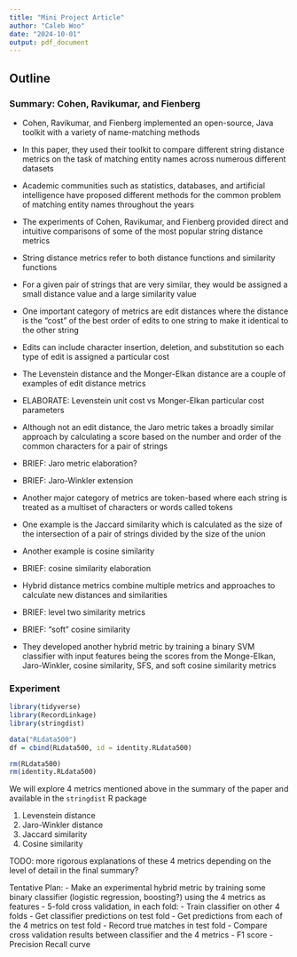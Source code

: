 ```yaml
---
title: "Mini Project Article"
author: "Caleb Woo"
date: "2024-10-01"
output: pdf_document
---
```


## Outline


### Summary: Cohen, Ravikumar, and Fienberg

- Cohen, Ravikumar, and Fienberg implemented an open-source, Java toolkit with a variety of name-matching methods
- In this paper, they used their toolkit to compare different string distance metrics on the task of matching entity names across numerous different datasets
- Academic communities such as statistics, databases, and artificial intelligence have proposed different methods for the common problem of matching entity names throughout the years
- The experiments of Cohen, Ravikumar, and Fienberg provided direct and intuitive comparisons of some of the most popular string distance metrics

- String distance metrics refer to both distance functions and similarity functions
- For a given pair of strings that are very similar, they would be assigned a small distance value and a large similarity value

- One important category of metrics are edit distances where the distance is the "cost" of the best order of edits to one string to make it identical to the other string
- Edits can include character insertion, deletion, and substitution so each type of edit is assigned a particular cost
- The Levenstein distance and the Monger-Elkan distance are a couple of examples of edit distance metrics
- ELABORATE: Levenstein unit cost vs Monger-Elkan particular cost parameters
- Although not an edit distance, the Jaro metric takes a broadly similar approach by calculating a score based on the number and order of the common characters for a pair of strings
- BRIEF: Jaro metric elaboration?
- BRIEF: Jaro-Winkler extension

- Another major category of metrics are token-based where each string is treated as a multiset of characters or words called tokens
- One example is the Jaccard similarity which is calculated as the size of the intersection of a pair of strings divided by the size of the union
- Another example is cosine similarity
- BRIEF: cosine similarity elaboration

- Hybrid distance metrics combine multiple metrics and approaches to calculate new distances and similarities
- BRIEF: level two similarity metrics
- BRIEF: "soft" cosine similarity
- They developed another hybrid metric by training a binary SVM classifier with input features being the scores from the Monge-Elkan, Jaro-Winkler, cosine similarity, SFS, and soft cosine similarity metrics

### Experiment

```r
library(tidyverse)
library(RecordLinkage)
library(stringdist)

data("RLdata500")
df = cbind(RLdata500, id = identity.RLdata500)

rm(RLdata500)
rm(identity.RLdata500)
```

We will explore 4 metrics mentioned above in the summary of the paper and available in the `stringdist` R package

1. Levenstein distance
2. Jaro-Winkler distance
3. Jaccard similarity
4. Cosine similarity

TODO: more rigorous explanations of these 4 metrics depending on the level of detail in the final summary?

Tentative Plan:
- Make an experimental hybrid metric by training some binary classifier (logistic regression, boosting?) using the 4 metrics as features
- 5-fold cross validation, in each fold:
  - Train classifier on other 4 folds
  - Get classifier predictions on test fold
  - Get predictions from each of the 4 metrics on test fold
  - Record true matches in test fold
- Compare cross validation results between classifier and the 4 metrics
  - F1 score
  - Precision Recall curve
